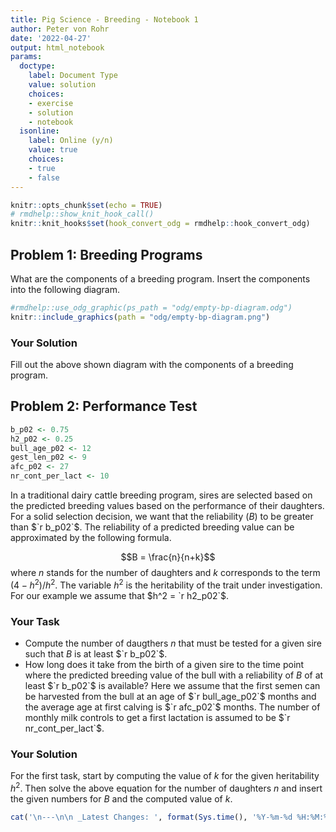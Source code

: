```yaml
---
title: Pig Science - Breeding - Notebook 1
author: Peter von Rohr
date: '2022-04-27'
output: html_notebook
params:
  doctype:
    label: Document Type
    value: solution
    choices:
    - exercise
    - solution
    - notebook
  isonline:
    label: Online (y/n)
    value: true
    choices:
    - true
    - false
---
```




```r
knitr::opts_chunk$set(echo = TRUE)
# rmdhelp::show_knit_hook_call()
knitr::knit_hooks$set(hook_convert_odg = rmdhelp::hook_convert_odg)
```


## Problem 1: Breeding Programs
What are the components of a breeding program. Insert the components into the following diagram.

```r
#rmdhelp::use_odg_graphic(ps_path = "odg/empty-bp-diagram.odg")
knitr::include_graphics(path = "odg/empty-bp-diagram.png")
```


### Your Solution
Fill out the above shown diagram with the components of a breeding program.





## Problem 2: Performance Test
```r
b_p02 <- 0.75
h2_p02 <- 0.25
bull_age_p02 <- 12
gest_len_p02 <- 9
afc_p02 <- 27
nr_cont_per_lact <- 10
```

In a traditional dairy cattle breeding program, sires are selected based on the predicted breeding values based on the performance of their daughters. For a solid selection decision, we want that the reliability ($B$) to be greater than $`r b_p02`$. The reliability of a predicted breeding value can be approximated by the following formula. 

$$B = \frac{n}{n+k}$$
where $n$ stands for the number of daughters and $k$ corresponds to the term $(4-h^2)/h^2$. The variable $h^2$ is the heritability of the trait under investigation. For our example we assume that $h^2 = `r h2_p02`$. 

### Your Task
* Compute the number of daugthers $n$ that must be tested for a given sire such that $B$ is at least $`r b_p02`$. 
* How long does it take from the birth of a given sire to the time point where the predicted breeding value of the bull with a reliability of $B$ of at least $`r b_p02`$ is available? Here we assume that the first semen can be harvested from the bull at an age of $`r bull_age_p02`$ months and the average age at first calving is $`r afc_p02`$ months. The number of monthly milk controls to get a first lactation is assumed to be $`r nr_cont_per_lact`$. 

### Your Solution
For the first task, start by computing the value of $k$ for the given heritability $h^2$. Then solve the above equation for the number of daughters $n$ and insert the given numbers for $B$ and the computed value of $k$. 



   


```r
cat('\n---\n\n _Latest Changes: ', format(Sys.time(), '%Y-%m-%d %H:%M:%S'), ' (', Sys.info()['user'], ')_\n', sep = '')
```
 

